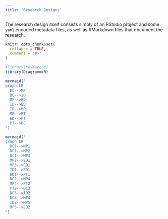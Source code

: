 ```yaml
---
title: "Research Designs"
---
```


The research design itself consists simply of an RStudio project and some `yaml` encoded metadata files, as well as RMarkdown files that document the research. 

```r
knitr::opts_chunk$set(
  collapse = TRUE,
  comment = "#>"
)
```

```r
#library(researchr)
library(DiagrammeR)
```



```r
mermaid("
graph LR
  DC-->MP
  DC-->ID
  MP-->ED
  ID-->ED
  ID-->MP
  MP-->PT
  ED-->PT
  PT-->DC
")
```



```r
mermaid("
graph LR
  DC1-->MP1
  DC1-->MP2
  DC1-->MP3
  MP2-->ED1
  MP3-->ED1
  ID1-->ED1
  ED1-->PT1
  DC2-->MP4
  MP4-->PT2
  PT2-->DC3
  DC3-->ID2
  DC3-->MP4
  ID2-->MP5
  MP5-->ED2
")
```





